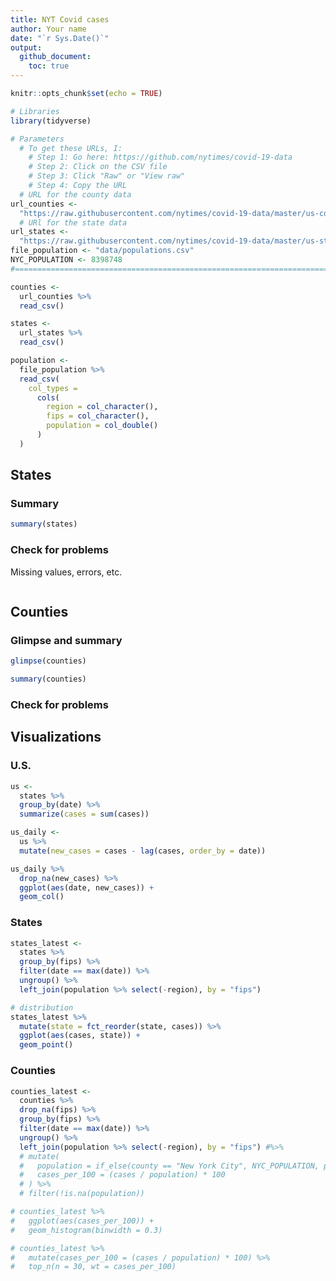 ```yaml
---
title: NYT Covid cases
author: Your name
date: "`r Sys.Date()`"
output: 
  github_document:
    toc: true
---
```


```r
knitr::opts_chunk$set(echo = TRUE)
```

```r
# Libraries
library(tidyverse)

# Parameters
  # To get these URLs, I:
    # Step 1: Go here: https://github.com/nytimes/covid-19-data
    # Step 2: Click on the CSV file 
    # Step 3: Click "Raw" or "View raw"
    # Step 4: Copy the URL
  # URL for the county data
url_counties <- 
  "https://raw.githubusercontent.com/nytimes/covid-19-data/master/us-counties.csv"
  # URl for the state data
url_states <- 
  "https://raw.githubusercontent.com/nytimes/covid-19-data/master/us-states.csv"
file_population <- "data/populations.csv"
NYC_POPULATION <- 8398748
#===============================================================================

counties <-
  url_counties %>% 
  read_csv() 

states <-
  url_states %>% 
  read_csv()

population <-
  file_population %>% 
  read_csv(
    col_types =
      cols(
        region = col_character(),
        fips = col_character(),
        population = col_double()
      )
  )
```

## States

### Summary

```r
summary(states)
```

### Check for problems 

Missing values, errors, etc.

```r

```


## Counties

### Glimpse and summary

```r
glimpse(counties)
```

```r
summary(counties)
```

### Check for problems

## Visualizations

### U.S. 

```r
us <-
  states %>% 
  group_by(date) %>% 
  summarize(cases = sum(cases))

us_daily <-
  us %>% 
  mutate(new_cases = cases - lag(cases, order_by = date)) 
```

```r
us_daily %>% 
  drop_na(new_cases) %>% 
  ggplot(aes(date, new_cases)) +
  geom_col()
```



### States

```r
states_latest <-
  states %>% 
  group_by(fips) %>% 
  filter(date == max(date)) %>% 
  ungroup() %>% 
  left_join(population %>% select(-region), by = "fips")
```

```r
# distribution
states_latest %>% 
  mutate(state = fct_reorder(state, cases)) %>% 
  ggplot(aes(cases, state)) +
  geom_point()
```


### Counties

```r
counties_latest <-
  counties %>%
  drop_na(fips) %>%
  group_by(fips) %>%
  filter(date == max(date)) %>%
  ungroup() %>%
  left_join(population %>% select(-region), by = "fips") #%>% 
  # mutate(
  #   population = if_else(county == "New York City", NYC_POPULATION, population),
  #   cases_per_100 = (cases / population) * 100
  # ) %>% 
  # filter(!is.na(population))
```

```r
# counties_latest %>% 
#   ggplot(aes(cases_per_100)) +
#   geom_histogram(binwidth = 0.3)
```


```r
# counties_latest %>% 
#   mutate(cases_per_100 = (cases / population) * 100) %>% 
#   top_n(n = 30, wt = cases_per_100) 
```



